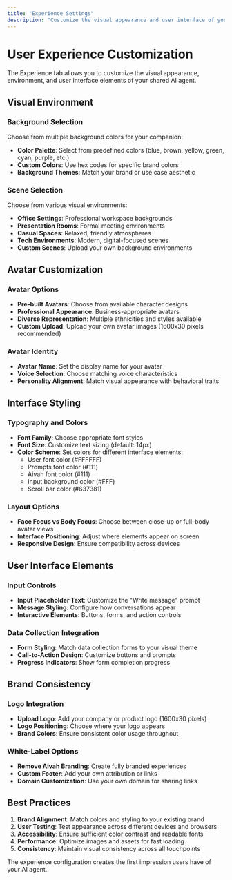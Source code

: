 ```yaml
---
title: "Experience Settings"
description: "Customize the visual appearance and user interface of your shared agent"
---
```


# User Experience Customization

The Experience tab allows you to customize the visual appearance, environment, and user interface elements of your shared AI agent.

## Visual Environment

### Background Selection
Choose from multiple background colors for your companion:
- **Color Palette**: Select from predefined colors (blue, brown, yellow, green, cyan, purple, etc.)
- **Custom Colors**: Use hex codes for specific brand colors
- **Background Themes**: Match your brand or use case aesthetic

### Scene Selection
Choose from various visual environments:
- **Office Settings**: Professional workspace backgrounds
- **Presentation Rooms**: Formal meeting environments  
- **Casual Spaces**: Relaxed, friendly atmospheres
- **Tech Environments**: Modern, digital-focused scenes
- **Custom Scenes**: Upload your own background environments

## Avatar Customization

### Avatar Options
- **Pre-built Avatars**: Choose from available character designs
- **Professional Appearance**: Business-appropriate avatars
- **Diverse Representation**: Multiple ethnicities and styles available
- **Custom Upload**: Upload your own avatar images (1600x30 pixels recommended)

### Avatar Identity
- **Avatar Name**: Set the display name for your avatar
- **Voice Selection**: Choose matching voice characteristics
- **Personality Alignment**: Match visual appearance with behavioral traits

## Interface Styling

### Typography and Colors
- **Font Family**: Choose appropriate font styles
- **Font Size**: Customize text sizing (default: 14px)
- **Color Scheme**: Set colors for different interface elements:
  - User font color (#FFFFFF)
  - Prompts font color (#111)  
  - Aivah font color (#111)
  - Input background color (#FFF)
  - Scroll bar color (#637381)

### Layout Options
- **Face Focus vs Body Focus**: Choose between close-up or full-body avatar views
- **Interface Positioning**: Adjust where elements appear on screen
- **Responsive Design**: Ensure compatibility across devices

## User Interface Elements

### Input Controls
- **Input Placeholder Text**: Customize the "Write message" prompt
- **Message Styling**: Configure how conversations appear
- **Interactive Elements**: Buttons, forms, and action controls

### Data Collection Integration
- **Form Styling**: Match data collection forms to your visual theme
- **Call-to-Action Design**: Customize buttons and prompts
- **Progress Indicators**: Show form completion progress

## Brand Consistency

### Logo Integration
- **Upload Logo**: Add your company or product logo (1600x30 pixels)
- **Logo Positioning**: Choose where your logo appears
- **Brand Colors**: Ensure consistent color usage throughout

### White-Label Options
- **Remove Aivah Branding**: Create fully branded experiences
- **Custom Footer**: Add your own attribution or links
- **Domain Customization**: Use your own domain for sharing links

## Best Practices

1. **Brand Alignment**: Match colors and styling to your existing brand
2. **User Testing**: Test appearance across different devices and browsers
3. **Accessibility**: Ensure sufficient color contrast and readable fonts
4. **Performance**: Optimize images and assets for fast loading
5. **Consistency**: Maintain visual consistency across all touchpoints

The experience configuration creates the first impression users have of your AI agent.
